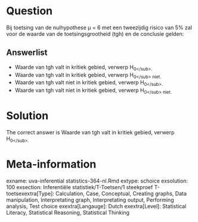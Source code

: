 Question
========

Bij toetsing van de nulhypothese µ = 6 met een tweezijdig risico van 5% zal voor de waarde van de toetsingsgrootheid (tgh) en de conclusie gelden: 

Answerlist
----------
* Waarde van tgh valt in kritiek gebied, verwerp H<sub>0<\/sub>.
* Waarde van tgh valt in kritiek gebied, verwerp H<sub>0<\/sub> niet.
* Waarde van tgh valt niet in kritiek gebied, verwerp H<sub>0<\/sub>.
* Waarde van tgh valt niet in kritiek gebied, verwerp H<sub>0<\/sub> niet.

Solution
========

The correct answer is  Waarde van tgh valt in kritiek gebied, verwerp H<sub>0<\/sub>. 

Meta-information
================
exname: uva-inferential statistics-364-nl.Rmd 
extype: schoice 
exsolution: 100 
exsection: Inferentiële statistiek/T-Toetsen/1 steekproef T-toetsexextra[Type]: Calculation, Case, Conceptual, Creating graphs, Data manipulation, Interpretating graph, Interpretating output, Performing analysis, Test choice 
exextra[Langauge]: Dutch 
exextra[Level]: Statistical Literacy, Statistical Reasoning, Statistical Thinking 
